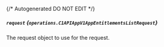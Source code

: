 {/* Autogenerated DO NOT EDIT  */}

##### `request` *{`operations.C1APIAppV1AppEntitlementsListRequest`}*
The request object to use for the request.

<Collapsible openLabel={Labels.showProperties} closeLabel={Labels.hideProperties}>
  <C1APIAppV1AppEntitlementsListRequest />
</Collapsible>

